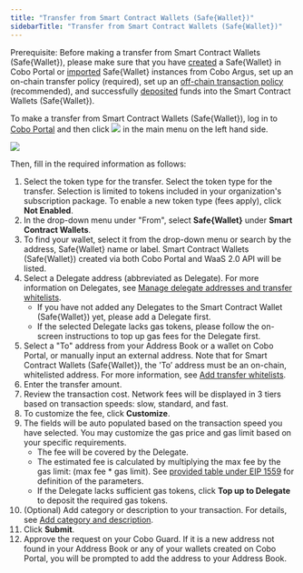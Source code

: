 ```yaml
---
title: "Transfer from Smart Contract Wallets (Safe{Wallet})"
sidebarTitle: "Transfer from Smart Contract Wallets (Safe{Wallet})"
---
```


<Note>Prerequisite: Before making a transfer from Smart Contract Wallets (Safe&#123;Wallet&#125;), please make sure that you have [created](/en/portal/smart-contract-wallets/create) a Safe&#123;Wallet&#125; in Cobo Portal or [imported](/en/portal/smart-contract-wallets/import) Safe&#123;Wallet&#125; instances from Cobo Argus, set up an on-chain transfer policy (required), set up an [off-chain transaction policy](/en/portal/risk-controls/off-chain-tx-set-transfer) (recommended), and successfully [deposited](/en/portal/smart-contract-wallets/deposit-assets) funds into the Smart Contract Wallets (Safe&#123;Wallet&#125;).</Note>


To make a transfer from Smart Contract Wallets (Safe\{Wallet\}), log in to [Cobo Portal](https://portal.cobo.com/login) and then click <img src="/images/transfers/transfer-button.svg" className="icon"></img> in the main menu on the left hand side.

<img src="/images/transfers/transfer-button-location.png" className="screenshot_modal"/>

Then, fill in the required information as follows:

1. Select the token type for the transfer. Select the token type for the transfer. Selection is limited to tokens included in your organization's subscription package. To enable a new token type (fees apply), click **Not Enabled**.
2. In the drop-down menu under "From", select **Safe&#123;Wallet&#125;** under **Smart Contract Wallets**.
3. To find your wallet, select it from the drop-down menu or search by the address, Safe&#123;Wallet&#125; name or label. Smart Contract Wallets (Safe&#123;Wallet&#125;) created via both Cobo Portal and WaaS 2.0 API will be listed.
4. Select a Delegate address (abbreviated as Delegate). For more information on Delegates, see [Manage delegate addresses and transfer whitelists](/en/portal/smart-contract-wallets/delegate-intro).
    - If you have not added any Delegates to the Smart Contract Wallet (Safe&#123;Wallet&#125;) yet, please add a Delegate first.
    - If the selected Delegate lacks gas tokens, please follow the on-screen instructions to top up gas fees for the Delegate first.
5. Select a "To" address from your Address Book or a wallet on Cobo Portal, or manually input an external address. Note that for Smart Contract Wallets (Safe&#123;Wallet&#125;), the 'To’ address must be an on-chain, whitelisted address. For more information, see [Add transfer whitelists](/en/portal/smart-contract-wallets/transfer-whitelists).
6. Enter the transfer amount.
7. Review the transaction cost. Network fees will be displayed in 3 tiers based on transaction speeds: slow, standard, and fast.
8. To customize the fee, click **Customize**.
9. The fields will be auto populated based on the transaction speed you have selected. You may customize the gas price and gas limit based on your specific requirements.
    - The fee will be covered by the Delegate.
    - The estimated fee is calculated by multiplying the max fee by the gas limit: (max fee * gas limit). See [provided table under EIP 1559](/en/portal/transfers/from-mpc-wallets#eip1559) for definition of the parameters.
    - If the Delegate lacks sufficient gas tokens, click **Top up to Delegate** to deposit the required gas tokens.
10. (Optional) Add category or description to your transaction. For details, see [Add category and description](/en/portal/transfers/add-category).
11. Click **Submit**.
12. Approve the request on your Cobo Guard. If it is a new address not found in your Address Book or any of your wallets created on Cobo Portal, you will be prompted to add the address to your Address Book.




